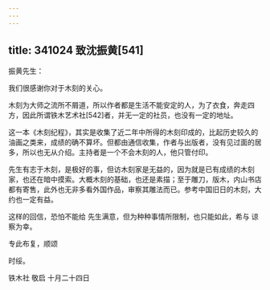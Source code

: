 ```yaml
---
---
---
```

title: 341024 致沈振黄[541]
---




振黄先生：

我们很感谢你对于木刻的关心。

木刻为大师之流所不屑道，所以作者都是生活不能安定的人，为了衣食，奔走四方，因此所谓铁木艺术社[542]者，并无一定的社员，也没有一定的地址。

这一本《木刻纪程》，其实是收集了近二年中所得的木刻印成的，比起历史较久的油画之类来，成绩的确不算坏。但都由通信收集，作者与出版者，没有见过面的居多，所以也无从介绍。主持者是一个不会木刻的人，他只管付印。

先生有志于木刻，是极好的事，但访木刻家是无益的，因为就是已有成绩的木刻家，也还在暗中摸索。大概木刻的基础，也还是素描；至于雕刀，版木，内山书店都有寄售，此外也无非多看外国作品，审察其雕法而已。参考中国旧日的木刻，大约也一定有益。

这样的回信，恐怕不能给 先生满意，但为种种事情所限制，也只能如此，希与 谅察为幸。

专此布复，顺颂

时绥。

铁木社 敬启 十月二十四日